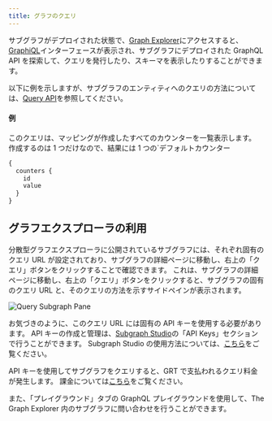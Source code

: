 ```yaml
---
title: グラフのクエリ
---
```


サブグラフがデプロイされた状態で、[Graph Explorer](https://thegraph.com/explorer)にアクセスすると、[GraphiQL](https://github.com/graphql/graphiql)インターフェースが表示され、サブグラフにデプロイされた GraphQL API を探索して、クエリを発行したり、スキーマを表示したりすることができます。

以下に例を示しますが、サブグラフのエンティティへのクエリの方法については、[Query API](/querying/graphql-api)を参照してください。

#### 例

このクエリは、マッピングが作成したすべてのカウンターを一覧表示します。 作成するのは 1 つだけなので、結果には 1 つの`デフォルトカウンター

```graphql
{
  counters {
    id
    value
  }
}
```

## グラフエクスプローラの利用

分散型グラフエクスプローラに公開されているサブグラフには、それぞれ固有のクエリ URL が設定されており、サブグラフの詳細ページに移動し、右上の「クエリ」ボタンをクリックすることで確認できます。 これは、サブグラフの詳細ページに移動し、右上の「クエリ」ボタンをクリックすると、サブグラフの固有のクエリ URL と、そのクエリの方法を示すサイドペインが表示されます。

![Query Subgraph Pane](/img/query-subgraph-pane.png)

お気づきのように、このクエリ URL には固有の API キーを使用する必要があります。 API キーの作成と管理は、[Subgraph Studio](https://thegraph.com/studio)の「API Keys」セクションで行うことができます。 Subgraph Studio の使用方法については、[こちら](/deploying/subgraph-studio)をご覧ください。

API キーを使用してサブグラフをクエリすると、GRT で支払われるクエリ料金が発生します。 課金については[こちら](/billing)をご覧ください。

また、「プレイグラウンド」タブの GraphQL プレイグラウンドを使用して、The Graph Explorer 内のサブグラフに問い合わせを行うことができます。
